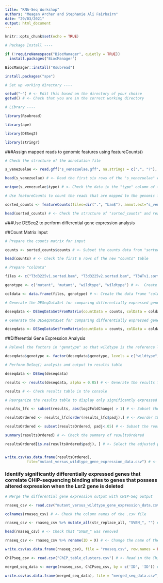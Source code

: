 ```yaml
---
title: "RNA-Seq Workshop"
authors: "Meagan Archer and Stephanie Ali Fairbairn"
date: "29/03/2021"
output: html_document
---
```


```r
knitr::opts_chunk$set(echo = TRUE)
```


```r
# Package Install ----

if (!requireNamespace("BiocManager", quietly = TRUE))
  install.packages("BiocManager")

BiocManager::install("Rsubread")

install.packages("ape")
```


```r
# Set up working directory ----

setwd("~") # <- Edit this based on the directory of your choice
getwd() # <- Check that you are in the correct working directory
```


```r
# Library ----

library(Rsubread)

library(ape)

library(DESeq2)

library(stringr)
```

###Assign mapped reads to genomic features using featureCounts()

```r
# Check the structure of the annotation file

s_venezuelae <- read.gff("s_venezuelae.gff", na.strings = c(".", "?"), GFF3 = TRUE) # <- Read the genome annotation file into the environment as a data frame

head(s_venezuelae) # <- Read the first six rows of the "s_venezuelae" data frame

unique(s_venezuelae$type) # <- Check the data in the "type" column of the "s_venezuelae" data frame
```


```r
# Use featureCounts to count the reads that are mapped to the genomic features 

sorted_counts <- featureCounts(files=dir(".", "bam$"), annot.ext="s_venezuelae.gff", isGTFAnnotationFile=TRUE, GTF.featureType="gene", GTF.attrType="ID", useMetaFeatures = FALSE) 

head(sorted_counts) # <- Check the structure of "sorted_counts" and read the first six rows.

```

###Use DESeq2 to perform differential gene expression analysis

##Count Matrix Input
```r
# Prepare the counts matrix for input

counts <- sorted_counts$counts # <- Subset the counts data from "sorted_counts"

head(counts) # <- Check the first 6 rows of the new "counts" table
```


```r
# Prepare "colData"

files <- c("T3d3225v1.sorted.bam", "T3d3225v2.sorted.bam", "T3WTv1.sorted.bam", "T3WTv2.sorted.bam") # <- Create a vector called, "files", containing the names of the .bam files (will be column one)

genotype <- c("mutant", "mutant", "wildtype", "wildtype") # <-  Create a vector called, "genotype", containing the corresponding genotypes of the above .bam files (will be column two) 

coldata <- data.frame(files, genotype) # <- Create the data frame "coldata"
```


```r
# Generate the DESeqDataSet for comparing differentially expressed genes in the mutant and wildtype

deseqdata <- DESeqDataSetFromMatrix(countData = counts, colData = coldata, design = ~genotype)
```


```r
# Generate the DESeqDataSet for comparing differentially expressed genes in the mutant and wildtype

deseqdata <- DESeqDataSetFromMatrix(countData = counts, colData = coldata, design = ~genotype)
```


##Differential Gene Expression Analysis
```r
# Relevel the factors in "genotype" so that wildtype is the reference level for analysis

deseqdata$genotype <- factor(deseqdata$genotype, levels = c("wildtype","mutant"))
```


```r
# Perform DeSeq() analysis and output to results table

deseqdata <- DESeq(deseqdata)

results <- results(deseqdata, alpha = 0.05) # <- Generate the results table based on the DESeq2 analysis with the alpha factor changed to 0.05

results # <- Check results table in the console

```


```r
# Reorganize the results table to display only significantly expressed genes which exhibit >1 log2fold change

results_lfc <- subset(results, abs(log2FoldChange) > 1) # <- Subset the results table using the subset() function according to an absolute log2FoldChange greater than 1 and saves it as a new table called, results_lfc

resultsOrdered <- results_lfc[order(results_lfc$padj),] # <- Reorder the rows of the results_lfc table  using the order() function, and the column specified using "$", ie) the adjusted p-values, and saves it as a new table called resultsOrdered

resultsOrdered <- subset(resultsOrdered, padj<.05) # <- Subset the reordered table of results accorded to include only adjusted p-values less than 0.05 using the subset() function and save it again into resultsOrdered

summary(resultsOrdered) # <- Check the summary of resultsOrdered 

resultsOrdered[is.na(resultsOrdered$padj), ] # <- Select the adjusted p-values of the resultsOrdered table and pass it to the function is.na() to check the adjusted p-value column for "NA" values. Output should contain: "DataFrame with 0 rows and 6 columns"


write.csv(as.data.frame(resultsOrdered), 
          file="mutant_versus_wildtype_gene_expression_data.csv") # <- Write the reordered results to a .csv file
```


### Identify significantly differentially expressed genes that correlate CHIP-sequencing binding sites to genes that possess altered expression when the Lsr2 gene is deleted


```r
# Merge the differential gene expression output with CHIP-Seq output

rnaseq_csv <- read.csv("mutant_versus_wildtype_gene_expression_data.csv") # <- Read in the .csv file

colnames(rnaseq_csv) # <- Check the column names of the .csv file

rnaseq_csv <- rnaseq_csv %>% mutate_all(str_replace_all, "SVEN_", "") # <- Remove the prefix, "SVEN_", in the .csv file by piping the mutate_all() function, with the argument str_replace_all with arguments to replace the specified string, "SVEN_", with blank space " "

head(rnaseq_csv) # <- Check that "SVEN_" was removed

rnaseq_csv <- rnaseq_csv %>% rename(ID = X) # <- Change the name of the column containing the gene IDs to "ID" using the rename() function piped to the .csv file

write.csv(as.data.frame(rnaseq_csv), file = "rnaseq.csv", row.names = FALSE) # <- Write the new .csv file

ChIPseq_csv <- read.csv("ChIP_table_clusters.csv") # <- Read in the Chip-Seq .csv file

merged_seq_data <- merge(rnaseq_csv, ChIPseq_csv, by = c('ID', 'ID')) # <- Merge the CHIP-Seq .csv to the rnaseq_csv using the "ID" column

write.csv(as.data.frame(merged_seq_data), file = "merged_seq_data.csv", row.names = FALSE) # <- Write the merged data to a new .csv file using row.names = FALSE to prevent the addition of a column of numbered rows
```
